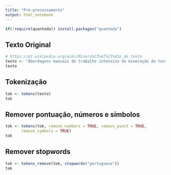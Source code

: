 ```yaml
---
title: "Pré-processamento"
output: html_notebook
---
```


```r
if(!require(quanteda)) install.packages("quanteda")
```

## Texto Original

```r
# https://pt.wikipedia.org/wiki/Minera%C3%A7%C3%A3o_de_texto
texto <- "Abordagens manuais de trabalho intensivo da mineração do texto vieram à tona na metade dos anos 80, mas os avanços tecnológicos possibilitaram o avanço do campo durante a década passada. A mineração do texto é um campo interdisciplinar que se baseia na recuperação de informações, extração de dados, aprendizado de máquina, estatísticas e linguística computacional. Quanto mais informações (as estimativas comuns afirmam ser acima de 80%) são armazenadas em forma de texto, acredita-se que a mineração do texto possua um alto valor comercial potencial. O interesse crescente está relacionado a mineração multilíngue de dados: a capacidade de obter informações através de línguas e agrupar itens similares de diversas fontes linguísticas de acordo com o seu sentido."
texto
```

## Tokenização
```r
tok <- tokens(texto)
tok
```
## Remover pontuação, números e símbolos
```r
tok <- tokens(tok, remove_numbers = TRUE, remove_punct = TRUE,
       remove_symbols = TRUE)
tok
```

## Remover stopwords
```r
tok <- tokens_remove(tok, stopwords("portuguese"))
tok
```


